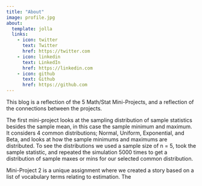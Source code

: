 ```yaml
---
title: "About"
image: profile.jpg
about:
  template: jolla
  links:
    - icon: twitter
      text: Twitter
      href: https://twitter.com
    - icon: linkedin
      text: LinkedIn
      href: https://linkedin.com
    - icon: github
      text: Github
      href: https://github.com
---
```


This blog is a reflection of the 5 Math/Stat Mini-Projects, and a reflection of the connections between the projects.

The first mini-project looks at the sampling distribution of sample statistics besides the sample mean, in this case the sample minimum and maximum. It considers 4 common distributions; Normal, Uniform, Exponential, and Beta, and looks at how the sample minimums and maximums are distributed. To see the distributions we used a sample size of n = 5, took the sample statistic, and repeated the simulation 5000 times to get a distribution of sample maxes or mins for our selected common distribution. 

Mini-Project 2 is a unique assignment where we created a story based on a list of vocabulary terms relating to estimation. The 

